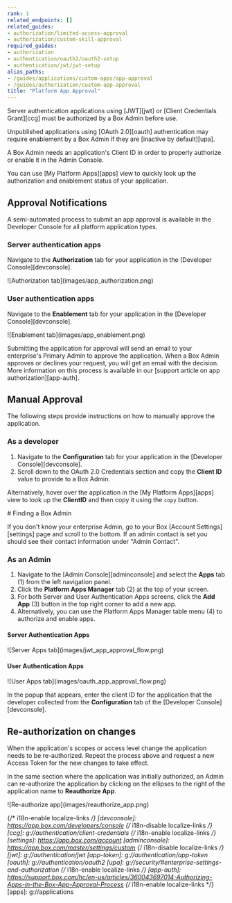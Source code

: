 ```yaml
---
rank: 1
related_endpoints: []
related_guides:
- authorization/limited-access-approval
- authorization/custom-skill-approval
required_guides:
- authorization
- authentication/oauth2/oauth2-setup
- authentication/jwt/jwt-setup
alias_paths:
- /guides/applications/custom-apps/app-approval
- /guides/authorization/custom-app-approval
title: "Platform App Approval"
---
```

Server authentication applications using [JWT][jwt] or
[Client Credentials Grant][ccg] must be authorized by a Box Admin before use.

Unpublished applications using [OAuth 2.0][oauth] authentication may
require enablement by a Box Admin if they are [inactive by default][upa].

A Box Admin needs an application's Client ID in order to properly
authorize or enable it in the Admin Console.

<Message>
You can use [My Platform Apps][apps] view to quickly look up
the authorization and enablement status of your application.
</Message>

## Approval Notifications

A semi-automated process to submit an app approval is available in the Developer
Console for all platform application types.

### Server authentication apps

Navigate to the **Authorization** tab for your application in the
[Developer Console][devconsole].

<ImageFrame border center>
  ![Authorization tab](images/app_authorization.png)
</ImageFrame>

### User authentication apps

Navigate to the **Enablement** tab for your application in the [Developer Console][devconsole].

<ImageFrame border center>
  ![Enablement tab](images/app_enablement.png)
</ImageFrame>

Submitting the application for approval will send an email to your
enterprise's Primary Admin to approve the application.
When a Box Admin approves or declines your request,
you will get an email with the decision.
More information on this process is available in our [support article on app authorization][app-auth].

## Manual Approval

The following steps provide instructions on how to manually approve the
application.

### As a developer

1. Navigate to the **Configuration** tab for your application in the [Developer Console][devconsole].
2. Scroll down to the OAuth 2.0 Credentials section and copy the **Client ID** value to provide to a Box Admin.

Alternatively, hover over the application in the
[My Platform Apps][apps] view to look up the **ClientID** and then
copy it using the `copy` button.

<Message>
  # Finding a Box Admin

  If you don't know your enterprise Admin, go to your Box [Account
  Settings][settings] page and scroll to the bottom. If an admin contact is set
  you should see their contact information under "Admin Contact".
</Message>

### As an Admin

1. Navigate to the [Admin Console][adminconsole] and select the **Apps** tab (1) from the left navigation panel.
2. Click the **Platform Apps Manager** tab (2) at the top of your screen.
3. For both Server and User Authentication Apps screens, click the **Add App** (3) button in the top right corner to add a new app.
4. Alternatively, you can use the Platform Apps Manager table menu (4) to authorize and enable apps.

#### Server Authentication Apps

<ImageFrame border center>
  ![Server Apps tab](images/jwt_app_approval_flow.png)
</ImageFrame>

#### User Authentication Apps

<ImageFrame border center>
  ![User Apps tab](images/oauth_app_approval_flow.png)
</ImageFrame>

In the popup that appears, enter the client ID for the application that the
developer collected from the **Configuration** tab of the
[Developer Console][devconsole].

## Re-authorization on changes

When the application's scopes or access level change the application needs to be
re-authorized. Repeat the process above and request a new Access Token for the
new changes to take effect.

In the same section where the application was initially authorized, an Admin
can re-authorize the application by clicking on the ellipses to the right
of the application name to **Reauthorize App**.

<ImageFrame border center>
  ![Re-authorize app](images/reauthorize_app.png)
</ImageFrame>

{/* i18n-enable localize-links */}
[devconsole]: https://app.box.com/developers/console
{/* i18n-disable localize-links */}
[ccg]: g://authentication/client-credentials
{/* i18n-enable localize-links */}
[settings]: https://app.box.com/account
[adminconsole]: https://app.box.com/master/settings/custom
{/* i18n-disable localize-links */}
[jwt]: g://authentication/jwt
[app-token]: g://authentication/app-token
[oauth]: g://authentication/oauth2
[upa]: g://security/#enterprise-settings-and-authorization
{/* i18n-enable localize-links */}
[app-auth]: https://support.box.com/hc/en-us/articles/360043697014-Authorizing-Apps-in-the-Box-App-Approval-Process
{/* i18n-enable localize-links */}
[apps]: g://applications